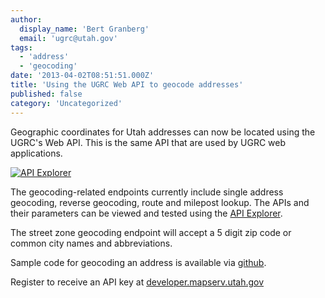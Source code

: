 ```yaml
---
author:
  display_name: 'Bert Granberg'
  email: 'ugrc@utah.gov'
tags:
  - 'address'
  - 'geocoding'
date: '2013-04-02T08:51:51.000Z'
title: 'Using the UGRC Web API to geocode addresses'
published: false
category: 'Uncategorized'
---
```


Geographic coordinates for Utah addresses can now be located using the UGRC's Web API. This is the same API that are used by UGRC web applications.

[![API Explorer](/images/404.png)](https://api.mapserv.utah.gov)

The geocoding-related endpoints currently include single address geocoding, reverse geocoding, route and milepost lookup. The APIs and their parameters can be viewed and tested using the [API Explorer](https://api.mapserv.utah.gov).

The street zone geocoding endpoint will accept a 5 digit zip code or common city names and abbreviations.

Sample code for geocoding an address is available via [github](https://github.com/agrc/GeocodingSample).

Register to receive an API key at [developer.mapserv.utah.gov](https://developer.mapserv.utah.gov/AccountAccess)

<Contacts contactKey="ugrc" subject={frontmatter.title} />

